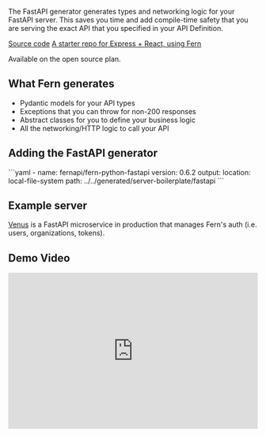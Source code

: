 The FastAPI generator generates types and networking logic for your FastAPI server. This saves you time and add compile-time safety that you are serving the exact API that you specified in your API Definition.

[Source code](https://github.com/fern-api/fern-python)
[A starter repo for Express + React, using Fern](https://github.com/fern-api/fastapi-starter)

Available on the open source plan.

## What Fern generates

- Pydantic models for your API types
- Exceptions that you can throw for non-200 responses
- Abstract classes for you to define your business logic
- All the networking/HTTP logic to call your API

## Adding the FastAPI generator

<CodeBlock title="generators.yml">
```yaml
- name: fernapi/fern-python-fastapi
  version: 0.6.2
  output:
    location: local-file-system
    path: ../../generated/server-boilerplate/fastapi
```
</CodeBlock>

## Example server

[Venus](https://github.com/fern-api/venus) is a FastAPI  microservice in production that manages Fern's auth (i.e. users, organizations, tokens).

## Demo Video

<div style="position: relative; padding-bottom: 62.5%; height: 0;"><iframe src="https://www.loom.com/embed/42de542022de4e55a1349383c7a465eb?sid=cc873e00-6c91-4a92-9b4f-7466fca4d881" frameborder="0" webkitallowfullscreen mozallowfullscreen allowfullscreen style="position: absolute; top: 0; left: 0; width: 100%; height: 100%;"></iframe></div>

